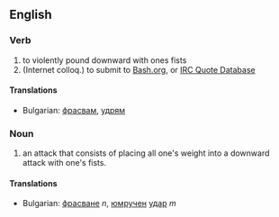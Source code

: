 ==English==

===Verb===
#to violently pound downward with ones fists
#(Internet colloq.) to submit to [http://bash.org Bash.org], or [http://qdb.us/ IRC Quote Database]

====Translations====

*Bulgarian: [[фрасвам]], [[удрям]]

===Noun===
#an attack that consists of placing all one's weight into a downward attack with one's fists.

====Translations====

*Bulgarian: [[фрасване]] ''n'', [[юмрук|юмручен]] [[удар]] ''m''